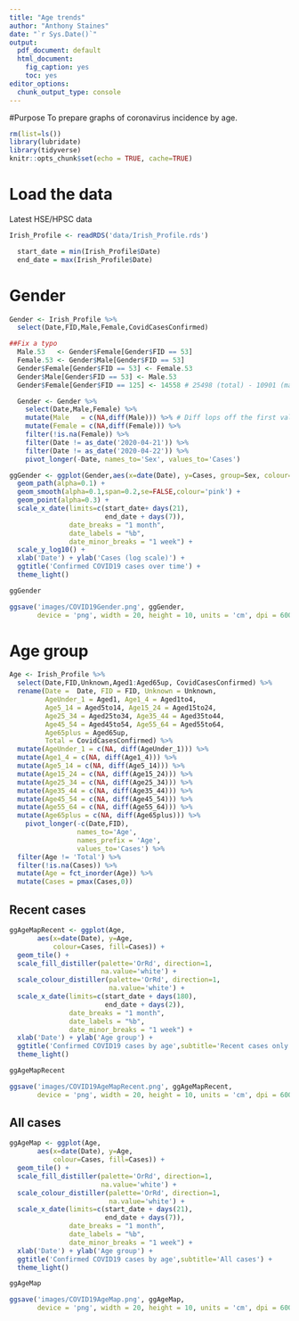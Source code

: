 ```yaml
---
title: "Age trends"
author: "Anthony Staines"
date: "`r Sys.Date()`"
output:
  pdf_document: default
  html_document: 
    fig_caption: yes
    toc: yes
editor_options:
  chunk_output_type: console
---
```


#Purpose
To prepare graphs of coronavirus incidence by age.

```r
rm(list=ls())
library(lubridate)
library(tidyverse)
knitr::opts_chunk$set(echo = TRUE, cache=TRUE)
```

# Load the data
Latest HSE/HPSC data

```r
Irish_Profile <- readRDS('data/Irish_Profile.rds')

  start_date = min(Irish_Profile$Date)
  end_date = max(Irish_Profile$Date) 
```

# Gender

```r
Gender <- Irish_Profile %>%
  select(Date,FID,Male,Female,CovidCasesConfirmed) 

##Fix a typo
  Male.53   <- Gender$Female[Gender$FID == 53]
  Female.53 <- Gender$Male[Gender$FID == 53]
  Gender$Female[Gender$FID == 53] <- Female.53
  Gender$Male[Gender$FID == 53] <- Male.53
  Gender$Female[Gender$FID == 125] <- 14558 # 25498 (total) - 10901 (males) - 39 (unknown previous day)

  Gender <- Gender %>%
    select(Date,Male,Female) %>%
    mutate(Male   = c(NA,diff(Male))) %>% # Diff lops off the first value 
    mutate(Female = c(NA,diff(Female))) %>%
    filter(!is.na(Female)) %>%
    filter(Date != as_date('2020-04-21')) %>%
    filter(Date != as_date('2020-04-22')) %>%
    pivot_longer(-Date, names_to='Sex', values_to='Cases')

```

```r
ggGender <- ggplot(Gender,aes(x=date(Date), y=Cases, group=Sex, colour=Sex)) +
  geom_path(alpha=0.1) +
  geom_smooth(alpha=0.1,span=0.2,se=FALSE,colour='pink') +
  geom_point(alpha=0.3) +
  scale_x_date(limits=c(start_date+ days(21),
                        end_date + days(7)),
               date_breaks = "1 month",
               date_labels = "%b",
               date_minor_breaks = "1 week") +
  scale_y_log10() +
  xlab('Date') + ylab('Cases (log scale)') +
  ggtitle('Confirmed COVID19 cases over time') +
  theme_light()

ggGender

ggsave('images/COVID19Gender.png', ggGender,
       device = 'png', width = 20, height = 10, units = 'cm', dpi = 600)
```

# Age group

```r
Age <- Irish_Profile %>%
  select(Date,FID,Unknown,Aged1:Aged65up, CovidCasesConfirmed) %>%
  rename(Date =  Date, FID = FID, Unknown = Unknown,
         AgeUnder_1 = Aged1, Age1_4 = Aged1to4,
         Age5_14 = Aged5to14, Age15_24 = Aged15to24,
         Age25_34 = Aged25to34, Age35_44 = Aged35to44,
         Age45_54 = Aged45to54, Age55_64 = Aged55to64,
         Age65plus = Aged65up,
         Total = CovidCasesConfirmed) %>%
  mutate(AgeUnder_1 = c(NA, diff(AgeUnder_1))) %>%
  mutate(Age1_4 = c(NA, diff(Age1_4))) %>%
  mutate(Age5_14 = c(NA, diff(Age5_14))) %>%
  mutate(Age15_24 = c(NA, diff(Age15_24))) %>%
  mutate(Age25_34 = c(NA, diff(Age25_34))) %>%
  mutate(Age35_44 = c(NA, diff(Age35_44))) %>%
  mutate(Age45_54 = c(NA, diff(Age45_54))) %>%
  mutate(Age55_64 = c(NA, diff(Age55_64))) %>%
  mutate(Age65plus = c(NA, diff(Age65plus))) %>%
    pivot_longer(-c(Date,FID),
                 names_to='Age',
                 names_prefix = 'Age',
                 values_to='Cases') %>%
  filter(Age != 'Total') %>%
  filter(!is.na(Cases)) %>%
  mutate(Age = fct_inorder(Age)) %>%
  mutate(Cases = pmax(Cases,0))

```

## Recent cases

```r
ggAgeMapRecent <- ggplot(Age,
       aes(x=date(Date), y=Age,
           colour=Cases, fill=Cases)) +
  geom_tile() +
  scale_fill_distiller(palette='OrRd', direction=1,
                       na.value='white') +
  scale_colour_distiller(palette='OrRd', direction=1,
                         na.value='white') +
  scale_x_date(limits=c(start_date + days(180),
                        end_date + days(2)),
               date_breaks = "1 month",
               date_labels = "%b",
               date_minor_breaks = "1 week") +
  xlab('Date') + ylab('Age group') +
  ggtitle('Confirmed COVID19 cases by age',subtitle='Recent cases only') +
  theme_light()

ggAgeMapRecent

ggsave('images/COVID19AgeMapRecent.png', ggAgeMapRecent,
       device = 'png', width = 20, height = 10, units = 'cm', dpi = 600)
```

## All cases

```r
ggAgeMap <- ggplot(Age,
       aes(x=date(Date), y=Age,
           colour=Cases, fill=Cases)) +
  geom_tile() +
  scale_fill_distiller(palette='OrRd', direction=1,
                       na.value='white') +
  scale_colour_distiller(palette='OrRd', direction=1,
                         na.value='white') +
  scale_x_date(limits=c(start_date + days(21),
                        end_date + days(7)),
               date_breaks = "1 month",
               date_labels = "%b",
               date_minor_breaks = "1 week") +
  xlab('Date') + ylab('Age group') +
  ggtitle('Confirmed COVID19 cases by age',subtitle='All cases') +
  theme_light()

ggAgeMap

ggsave('images/COVID19AgeMap.png', ggAgeMap,
       device = 'png', width = 20, height = 10, units = 'cm', dpi = 600)
```